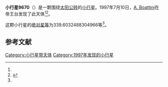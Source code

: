 {{Infobox planet
| bgcolour = #FFFFC0
| name = 9670 Magni
| symbol = 
| image = 
| caption = 
| discovery = yes
| discovery_ref = 
| discoverer = [[A._Boattini|A. Boattini]]
| discovery_site = [[帝王台|帝王台]] 
| discovered = 1997年7月10日
| designations = yes
| mp_name = 
| named_after = 
| alt_names = 1997 NJ10/ 1986 LO / 1987 QD12 / 1987 RK4
| mp_category = [[主带小行星|主带小行星]]
| orbit_ref = <ref name="a">[http://ssd.jpl.nasa.gov/sbdb.cgi?sstr=9670 9670 Magni] {{Wayback|url=http://ssd.jpl.nasa.gov/sbdb.cgi?sstr=9670 |date=20210901103920 }}，小行星數據庫瀏覽器（JPL Small-Body Database Browser）－[[美国国家航空航天局|美国国家航空航天局]]喷气推进实验室</ref>
| epoch = 2456400.5 (2013年4月18日更新)
| aphelion = {{convert|3.136119266507755|AU|km|3|abbr=on|lk=out}}
| perihelion = {{convert|2.841898879374559|AU|km|3|abbr=on}}
| semimajor = {{convert|2.989009072941157|AU|km|3|abbr=on}}
| eccentricity = 0.049217045
| period = 1887.510068 [[日|日]]<br />5.17[[儒略年|儒略年]]
| avg_speed = 
| inclination = 10.29831827426399
| asc_node = 175.2055409583201
| mean_anomaly = 
| arg_peri = 339.6032488304966
| satellites = 
| physical_characteristics = yes
| dimensions = 
| mass = 
| density = 
| surface_grav = 
| escape_velocity = 
| sidereal_day = 
| axial_tilt = 
| pole_ecliptic_lat = 
| pole_ecliptic_lon = 
| albedo = 
| temperatures= 
| temp_name1 = 
| mean_temp_1 = 
| max_temp_1 = 
| temp_name2 = 
| max_temp_2 = 
| spectral_type = 
| abs_magnitude = 339.6032488304966
}}

'''小行星9670'''（{{lang-en|9670 Magni}}）是一颗围绕[[太阳|太阳]][[公转|公转]]的[[小行星|小行星]]。1997年7月10日，[[A._Boattini|A. Boattini]]在帝王台发现了此天体<ref name="a" /><ref>{{cite news|title=小行星列表|url=http://cfa-www.harvard.edu/iau/lists/NumberedMPs.txt|accessdate=2013-07-08|newspaper=哈佛大学|archive-date=2008-05-17|archive-url=https://web.archive.org/web/20080517010638/http://cfa-www.harvard.edu/iau/lists/NumberedMPs.txt|dead-url=no}}</ref>。

这颗小行星的[[绝对星等|绝对星等]]为339.6032488304966等<ref name="a" />。

==参考文献==
{{reflist}}
{{Minor Planet Number|[[小行星9669|小行星9669]]|[[小行星9671|小行星9671]]}}

{{小天体}}

[[Category:小行星带天体|Category:小行星带天体]]
[[Category:1997年发现的小行星|Category:1997年发现的小行星]]

{{asteroid-stub}}
